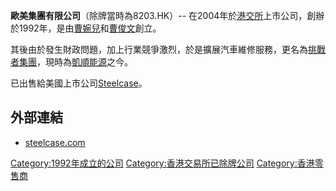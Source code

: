 {{Link style|time=2015-12-11T07:31:31+00:00}}
'''歐美集團有限公司'''（除牌當時為8203.HK）-- 在2004年於[[港交所|港交所]]上市公司，創辦於1992年，是由[[曹婉兒|曹婉兒]]和[[曹俊文|曹俊文]]創立。

其後由於發生財政問題，加上行業競爭激烈，於是擴展汽車維修服務，更名為[[挑戰者集團|挑戰者集團]]，現時為[[凱順能源|凱順能源]]之今。

已出售給美國上市公司[[:en:Steelcase|Steelcase]]。

==外部連結==
*[http://www.steelcase.com steelcase.com] {{Wayback|url=http://www.steelcase.com/ |date=20210401034543 }}

[[Category:1992年成立的公司|Category:1992年成立的公司]]
[[Category:香港交易所已除牌公司|Category:香港交易所已除牌公司]]
[[Category:香港零售商|Category:香港零售商]]